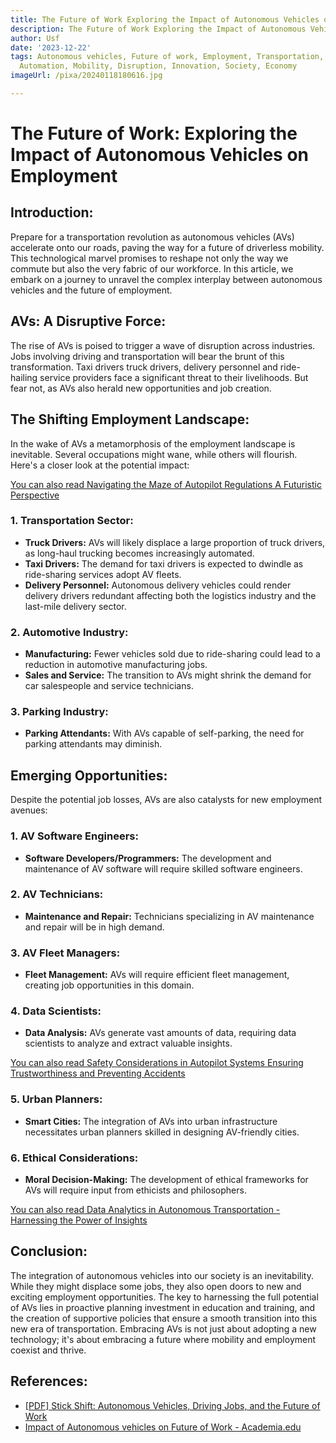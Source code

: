 ```yaml
---
title: The Future of Work Exploring the Impact of Autonomous Vehicles on Employment
description: The Future of Work Exploring the Impact of Autonomous Vehicles on Employment
author: Usf
date: '2023-12-22'
tags: Autonomous vehicles, Future of work, Employment, Transportation, Technology,
  Automation, Mobility, Disruption, Innovation, Society, Economy
imageUrl: /pixa/20240118180616.jpg

---
```

# The  Future of Work: Exploring the Impact of Autonomous Vehicles on Employment

## Introduction:
Prepare for a transportation revolution as autonomous vehicles (AVs) accelerate onto our roads, paving  the way for a future of driverless mobility. This technological  marvel promises to reshape not only the way we  commute but also the very fabric of our workforce. In this article, we embark  on a journey to unravel the complex interplay between autonomous vehicles and  the future of employment.

## AVs: A Disruptive Force:
The rise of AVs is poised to trigger a wave of disruption across industries. Jobs involving driving and transportation will bear  the brunt of this transformation. Taxi drivers truck drivers, delivery personnel and ride-hailing service providers face a significant threat to their  livelihoods. But fear not, as AVs also herald new opportunities and  job  creation.

##  The Shifting Employment Landscape:
In the wake of AVs a metamorphosis of the employment landscape  is inevitable. Several occupations might  wane, while others will flourish. Here's a closer look at the potential impact:

[You can also read Navigating the Maze of Autopilot Regulations A Futuristic Perspective](Navigating%20the%20Maze%20of%20Autopilot%20Regulations%20A%20Futuristic%20Perspective)


### 1. Transportation Sector:
- **Truck Drivers:** AVs will likely displace  a large proportion of truck drivers, as  long-haul trucking becomes increasingly automated.
-  **Taxi Drivers:** The demand for taxi drivers is expected to dwindle as ride-sharing services adopt AV fleets.
- **Delivery Personnel:** Autonomous delivery vehicles  could render delivery drivers redundant affecting both the logistics  industry and the last-mile delivery sector.

###  2. Automotive Industry:
-  **Manufacturing:** Fewer vehicles sold due to ride-sharing could  lead to a reduction in automotive manufacturing jobs.
- **Sales  and Service:** The transition to  AVs might shrink  the demand for car salespeople and service technicians.

### 3. Parking Industry:
- **Parking Attendants:**  With  AVs  capable  of  self-parking, the  need for parking attendants may diminish.

##  Emerging Opportunities:
Despite the  potential job losses, AVs are also catalysts for new employment avenues:

### 1. AV Software Engineers:
- **Software Developers/Programmers:**  The development and maintenance of  AV software will require skilled  software engineers.

###  2. AV Technicians:
- **Maintenance and Repair:** Technicians specializing in  AV maintenance and repair will be in high demand.

### 3. AV Fleet Managers:
- **Fleet Management:** AVs will require efficient fleet management, creating job opportunities in  this domain.

### 4. Data Scientists:
-  **Data Analysis:** AVs generate vast amounts of data, requiring data  scientists to  analyze and extract valuable insights.

[You can also read Safety Considerations in Autopilot Systems Ensuring Trustworthiness and Preventing Accidents](Safety%20Considerations%20in%20Autopilot%20Systems%20Ensuring%20Trustworthiness%20and%20Preventing%20Accidents)


### 5. Urban Planners:
- **Smart Cities:**  The integration of AVs into urban infrastructure necessitates urban planners skilled in designing AV-friendly cities.

### 6. Ethical Considerations:
- **Moral Decision-Making:** The development of ethical frameworks for AVs will require input from ethicists and philosophers.

[You can also read Data  Analytics  in Autonomous Transportation - Harnessing the Power of Insights](Data%20Analytics%20in%20Autonomous%20Transportation%20-%20Harnessing%20the%20Power%20of%20Insights)


## Conclusion:
The integration of autonomous vehicles into our  society is an inevitability. While they might displace some jobs, they also open doors to new and exciting employment opportunities. The key to  harnessing  the full potential of AVs lies in  proactive  planning investment in education and training, and the creation of supportive policies that ensure a smooth transition into this new era of transportation. Embracing  AVs is not just about adopting  a new technology; it's about embracing  a future where mobility and employment coexist and thrive.

## References:
- [[PDF] Stick Shift: Autonomous Vehicles, Driving Jobs, and the Future of Work](https://globalpolicysolutions.org/wp-content/uploads/2017/03/Stick-Shift-Autonomous-Vehicles.pdf)
- [Impact of Autonomous vehicles on Future of Work - Academia.edu](https://www.academia.edu/62686697/Impact_of_Autonomous_vehicles_on_Future_of_Work)
